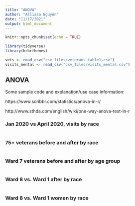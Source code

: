```yaml
---
title: "ANOVA"
author: "Allissa Nguyen"
date: "11/17/2021"
output: html_document
---
```


```r
knitr::opts_chunk$set(echo = TRUE)

library(tidyverse)
library(hrbrthemes)

```


```r

vets <- read_csv("csv_files/veterans_table1.csv")
visits_mental <- read_csv("csv_files/visits_mental.csv")

```

## ANOVA

Some sample code and explanation/use case information:

https://www.scribbr.com/statistics/anova-in-r/

http://www.sthda.com/english/wiki/one-way-anova-test-in-r



### Jan 2020 vs April 2020, visits by race

```r



```


### 75+ veterans before and after by race

```r



```


### Ward 7 veterans before and after by age group

```r



```


### Ward 8 vs. Ward 1 after by race

```r



```


### Ward 8 vs. Ward 1 women by race

```r



```

